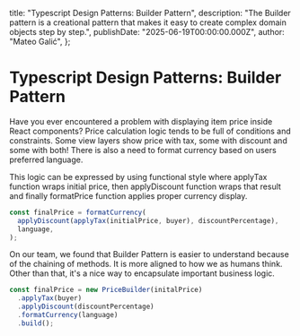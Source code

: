   title: "Typescript Design Patterns: Builder Pattern",
  description:
    "The Builder pattern is a creational pattern that makes it easy to create complex domain objects step by step.",
  publishDate: "2025-06-19T00:00:00.000Z",
  author: "Mateo Galić",
};

# Typescript Design Patterns: Builder Pattern

<BlogHeader author="Mateo Galić" />

Have you ever encountered a problem with displaying <Highlight>item price</Highlight> inside React components?
Price calculation logic tends to be full of conditions and constraints. Some view layers show price with <Highlight>tax</Highlight>,
some with <Highlight>discount</Highlight> and some with both! There is also a need to format currency based on users preferred language.

This logic can be expressed by using functional style where <Highlight>applyTax function</Highlight> wraps initial price,
then <Highlight>applyDiscount function</Highlight> wraps that result and finally <Highlight>formatPrice function</Highlight> applies proper currency display.

```ts
const finalPrice = formatCurrency(
  applyDiscount(applyTax(initialPrice, buyer), discountPercentage),
  language,
);
```

On our team, we found that Builder Pattern is easier to understand because of the chaining of methods.
It is more aligned to how we as humans think. Other than that, it's a nice way to encapsulate important business logic.

```ts
const finalPrice = new PriceBuilder(initalPrice)
  .applyTax(buyer)
  .applyDiscount(discountPercentage)
  .formatCurrency(language)
  .build();
```

<BlogFooter publishDate="2025-06-19T00:00:00.000Z" />
